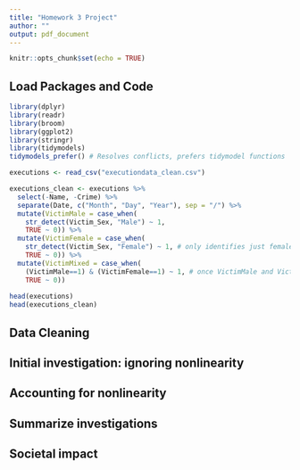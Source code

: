 ```yaml
---
title: "Homework 3 Project"
author: ""
output: pdf_document
---
```


```r
knitr::opts_chunk$set(echo = TRUE)
```

## Load Packages and Code
```r
library(dplyr)
library(readr)
library(broom)
library(ggplot2)
library(stringr)
library(tidymodels) 
tidymodels_prefer() # Resolves conflicts, prefers tidymodel functions
```

```r
executions <- read_csv("executiondata_clean.csv")

executions_clean <- executions %>%
  select(-Name, -Crime) %>%
  separate(Date, c("Month", "Day", "Year"), sep = "/") %>%
  mutate(VictimMale = case_when(
    str_detect(Victim_Sex, "Male") ~ 1, 
    TRUE ~ 0)) %>%
  mutate(VictimFemale = case_when(
    str_detect(Victim_Sex, "Female") ~ 1, # only identifies just female victims
    TRUE ~ 0)) %>%
  mutate(VictimMixed = case_when(
    (VictimMale==1) & (VictimFemale==1) ~ 1, # once VictimMale and VictimFemale are correct this should work fine
    TRUE ~ 0))
  
head(executions)
head(executions_clean) 
```


## Data Cleaning

## Initial investigation: ignoring nonlinearity

## Accounting for nonlinearity

## Summarize investigations

## Societal impact
